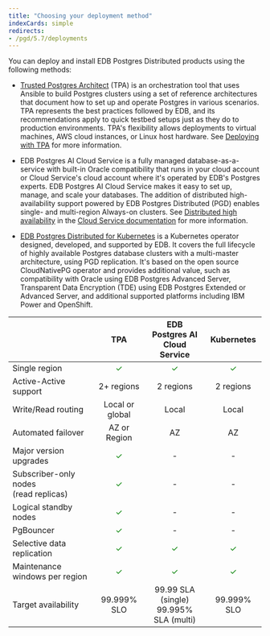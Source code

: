 ```yaml
---
title: "Choosing your deployment method"
indexCards: simple
redirects:
- /pgd/5.7/deployments
---
```


You can deploy and install EDB Postgres Distributed products using the following methods:

-   [Trusted Postgres Architect](/tpa/latest) (TPA) is an orchestration tool that uses Ansible to build Postgres clusters using a set of reference architectures that document how to set up and operate Postgres in various scenarios. TPA represents the best practices followed by EDB, and its recommendations apply to quick testbed setups just as they do to production environments. TPA's flexibility allows deployments to virtual machines, AWS cloud instances, or Linux host hardware. See [Deploying with TPA](../deploy-config/deploy-tpa/deploying/) for more information.

-   EDB Postgres AI Cloud Service is a fully managed database-as-a-service with built-in Oracle compatibility that runs in your cloud account or Cloud Service's cloud account where it's operated by EDB's Postgres experts. EDB Postgres AI Cloud Service makes it easy to set up, manage, and scale your databases. The addition of distributed high-availability support powered by EDB Postgres Distributed (PGD) enables single- and multi-region Always-on clusters. See [Distributed high availability](/edb-postgres-ai/cloud-service/references/supported_cluster_types/distributed_highavailability/) in the [Cloud Service documentation](/edb-postgres-ai/cloud-service/) for more information.

-   [EDB Postgres Distributed for Kubernetes](/postgres_distributed_for_kubernetes/latest/) is a Kubernetes operator designed, developed, and supported by EDB. It covers the full lifecycle of highly available Postgres database clusters with a multi-master architecture, using PGD replication. It's based on the open source CloudNativePG operator and provides additional value, such as compatibility with Oracle using EDB Postgres Advanced Server, Transparent Data Encryption (TDE) using EDB Postgres Extended or Advanced Server, and additional supported platforms including IBM Power and OpenShift.

|                                            |         <center>TPA</center>         | <center>EDB Postgres AI<br/>Cloud Service</center> |      <center>Kubernetes</center>     |
| ------------------------------------------ | :----------------------------------: | :------------------------------------------------: | :----------------------------------: |
| Single region                              | <span style="color: green;">✓</span> |        <span style="color: green;">✓</span>        | <span style="color: green;">✓</span> |
| Active-Active support                      |              2+ regions              |                      2 regions                     |               2 regions              |
| Write/Read routing                         |            Local or global           |                        Local                       |                 Local                |
| Automated failover                         |             AZ or Region             |                         AZ                         |                  AZ                  |
| Major version upgrades                     | <span style="color: green;">✓</span> |                          -                         |                   -                  |
| Subscriber-only nodes<br/> (read replicas) | <span style="color: green;">✓</span> |                          -                         |                   -                  |
| Logical standby nodes                      | <span style="color: green;">✓</span> |                          -                         |                   -                  |
| PgBouncer                                  | <span style="color: green;">✓</span> |                          -                         |                   -                  |
| Selective data replication                 | <span style="color: green;">✓</span> |        <span style="color: green;">✓</span>        | <span style="color: green;">✓</span> |
| Maintenance windows per region             | <span style="color: green;">✓</span> |        <span style="color: green;">✓</span>        | <span style="color: green;">✓</span> |
| Target availability                        |              99.999% SLO             |     99.99 SLA (single)<br/>99.995% SLA (multi)     |              99.999% SLO             |
